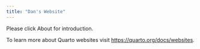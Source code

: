 ```yaml
---
title: "Dan's Website"
---
```


Please click About for introduction.

To learn more about Quarto websites visit <https://quarto.org/docs/websites>.
